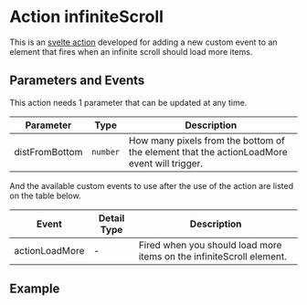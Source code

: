 

<Meta of={ActionInfiniteScrollStories} />

# Action infiniteScroll

This is an [svelte action](https://svelte.dev/tutorial/actions) developed for adding a new custom
event to an element that fires when an infinite scroll should load more items.

## Parameters and Events

This action needs 1 parameter that can be updated at any time.

| Parameter      | Type     | Description                                                                                |
| -------------- | -------- | ------------------------------------------------------------------------------------------ |
| distFromBottom | `number` | How many pixels from the bottom of the element that the actionLoadMore event will trigger. |

And the available custom events to use after the use of the action are listed on the table below.

| Event          | Detail Type | Description                                                          |
| -------------- | ----------- | -------------------------------------------------------------------- |
| actionLoadMore | -           | Fired when you should load more items on the infiniteScroll element. |

## Example

<Canvas of={ActionInfiniteScrollStories.Default} />
